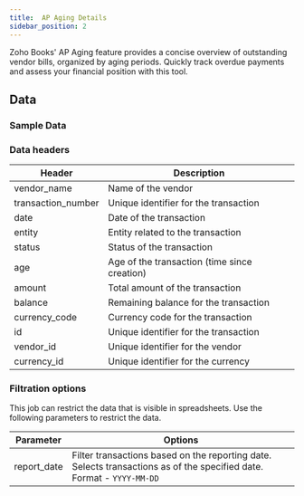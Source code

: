 ```yaml
---
title:  AP Aging Details
sidebar_position: 2
---
```




Zoho Books' AP Aging feature provides a concise overview of outstanding vendor bills, organized by aging periods. Quickly track overdue payments and assess your financial position with this tool.

<AddJob
  template="gsheet_zoho_books_db_get_ap_aging_details"
/>


## Data

### Sample Data

<Gsheet
  src="https://docs.google.com/spreadsheets/d/1-gX-uq5YrTW-6gQJYM-mNXitEOfJLTiQCvPtV8CR1Yc/edit#gid=1424604429"
/>


### Data headers

| Header             | Description                                           |
|--------------------|-------------------------------------------------------|
| vendor_name        | Name of the vendor                                    |
| transaction_number | Unique identifier for the transaction                |
| date               | Date of the transaction                               |
| entity             | Entity related to the transaction                     |
| status             | Status of the transaction                             |
| age                | Age of the transaction (time since creation)          |
| amount             | Total amount of the transaction                       |
| balance            | Remaining balance for the transaction                 |
| currency_code      | Currency code for the transaction                     |
| id                 | Unique identifier for the transaction                 |
| vendor_id          | Unique identifier for the vendor                      |
| currency_id        | Unique identifier for the currency                    |



### Filtration options

This job can restrict the data that is visible in spreadsheets. Use the following parameters to restrict the data.

| Parameter | Options |
|----|----|                                                                                     
| report_date | Filter transactions based on the reporting date. Selects transactions as of the specified date. Format - `YYYY-MM-DD` |


<!---
## Others

### Similar jobs

Similar sort of data can be achieved by using get accounting transaction job and filtering it by invoice type. 

### Reports that use this job

Here are some of the report templates that use this job: 
-->